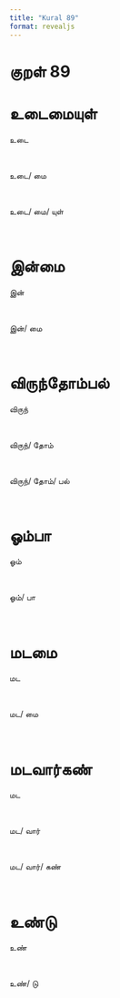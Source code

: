 ```yaml
---
title: "Kural 89"
format: revealjs
---
```


# குறள் 89

# உடைமையுள்

:::: {.incremental}

::: {.fragment}


  உடை

:::

<br>

::: {.fragment}


  உடை/&nbsp;மை

:::

<br>

::: {.fragment}


  உடை/&nbsp;மை/&nbsp;யுள்

:::

<br>

::::

# இன்மை

:::: {.incremental}

::: {.fragment}


  இன்

:::

<br>

::: {.fragment}


  இன்/&nbsp;மை

:::

<br>

::::

# விருந்தோம்பல்

:::: {.incremental}

::: {.fragment}


  விருந்

:::

<br>

::: {.fragment}


  விருந்/&nbsp;தோம்

:::

<br>

::: {.fragment}


  விருந்/&nbsp;தோம்/&nbsp;பல்

:::

<br>

::::

# ஓம்பா

:::: {.incremental}

::: {.fragment}


  ஓம்

:::

<br>

::: {.fragment}


  ஓம்/&nbsp;பா

:::

<br>

::::

# மடமை

:::: {.incremental}

::: {.fragment}


  மட

:::

<br>

::: {.fragment}


  மட/&nbsp;மை

:::

<br>

::::

# மடவார்கண்

:::: {.incremental}

::: {.fragment}


  மட

:::

<br>

::: {.fragment}


  மட/&nbsp;வார்

:::

<br>

::: {.fragment}


  மட/&nbsp;வார்/&nbsp;கண்

:::

<br>

::::

# உண்டு

:::: {.incremental}

::: {.fragment}


  உண்

:::

<br>

::: {.fragment}


  உண்/&nbsp;டு

:::

<br>

::::
